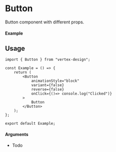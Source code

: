 
<Meta of={Button} title="Button" />

# Button

Button component with different props.

#### Example

<Canvas of={Button.Primary} />

## Usage

```tsx
import { Button } from "vertex-design";

const Example = () => {
    return (
        <Button
            animationStyle="block"
            variant={false}
            reverse={false}
            onClick={()=> console.log("Clicked")}
        >
            Button
        </Button>
    );
};

export default Example;
```

#### Arguments

- Todo

